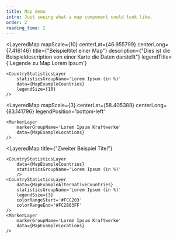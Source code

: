 ---
title: Map demo
intro: Just seeing what a map component could look like.
order: 2
reading_time: 2
---


<LayeredMap
    mapScale={10}
    centerLat={46.955799}
    centerLong={7.416146}
    title={"Beispieltitel einer Map"}
    description={"Dies ist die Beispieldescription von einer Karte die Daten darstellt"}
    legendTitle={'Legende zu Map Lorem Ipsum'}
>
    <CountryStatisticsLayer
        statisticsGroupName='Lorem Ipsum (in %)'
        data={MapExampleCountries}
        legendSize={10}
    />
</LayeredMap>

<LayeredMap
    mapScale={3}
    centerLat={58.405388}
    centerLong={83.141796}
    legendPosition='bottom-left'
>
    <MarkerLayer
        markerGroupName='Lorem Ipsum Kraftwerke'
        data={MapExampleLocations}
    />
</LayeredMap>

<LayeredMap
    title={"Zweiter Beispiel Titel"}
>
    <CountryStatisticsLayer
        data={MapExampleCountries}
        statisticsGroupName='Lorem Ipsum (in %)'
        />
    <CountryStatisticsLayer
        data={MapExampleAlternativeCountries}
        statisticsGroupName='Lorem Ipsum (in %)'
        legendSize={3}
        colorRangeStart='#FCC203'
        colorRangeEnd='#FC2803FF'
    />
    <MarkerLayer
        markerGroupName='Lorem Ipsum Kraftwerke'
        data={MapExampleLocations}
    />
</LayeredMap>


